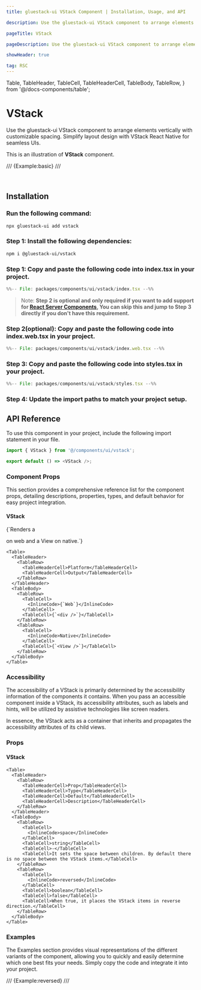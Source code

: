 ```yaml
---
title: gluestack-ui VStack Component | Installation, Usage, and API

description: Use the gluestack-ui VStack component to arrange elements vertically with customizable spacing. Simplify layout design with VStack React Native for seamless UIs.

pageTitle: VStack

pageDescription: Use the gluestack-ui VStack component to arrange elements vertically with customizable spacing. Simplify layout design with VStack React Native for seamless UIs.

showHeader: true

tag: RSC
---
```



  Table,
  TableHeader,
  TableCell,
  TableHeaderCell,
  TableBody,
  TableRow,
} from '@/docs-components/table';

# VStack

Use the gluestack-ui VStack component to arrange elements vertically with customizable spacing. Simplify layout design with VStack React Native for seamless UIs.

This is an illustration of **VStack** component.

/// {Example:basic} ///

<br />

## Installation

<Tabs>
  <TabItem label="CLI">
     
### Run the following command:
  ```bash
  npx gluestack-ui add vstack
  ```
</TabItem>
<TabItem label="Manual">

### Step 1: Install the following dependencies:

```bash
npm i @gluestack-ui/vstack
```

### Step 1: Copy and paste the following code into index.tsx in your project.

```jsx
%%-- File: packages/components/ui/vstack/index.tsx --%%
```

> Note: **Step 2 is optional and only required if you want to add support for [React Server Components](https://vercel.com/blog/understanding-react-server-components), You can skip this and jump to Step 3 directly if you don't have this requirement.**

### Step 2(optional): Copy and paste the following code into index.web.tsx in your project.

```jsx
%%-- File: packages/components/ui/vstack/index.web.tsx --%%
```

### Step 3: Copy and paste the following code into styles.tsx in your project.

```jsx
%%-- File: packages/components/ui/vstack/styles.tsx --%%
```

### Step 4: Update the import paths to match your project setup.

</TabItem>
</Tabs>

## API Reference

To use this component in your project, include the following import statement in your file.

```ts
import { VStack } from '@/components/ui/vstack';
```

```ts
export default () => <VStack />;
```

### Component Props

This section provides a comprehensive reference list for the component props, detailing descriptions, properties, types, and default behavior for easy project integration.

#### VStack

<p>{`Renders a <div /> on web and a View on native.`}</p>

    <Table>
      <TableHeader>
        <TableRow>
          <TableHeaderCell>Platform</TableHeaderCell>
          <TableHeaderCell>Output</TableHeaderCell>
        </TableRow>
      </TableHeader>
      <TableBody>
        <TableRow>
          <TableCell>
            <InlineCode>{`Web`}</InlineCode>
          </TableCell>
          <TableCell>{`<div />`}</TableCell>
        </TableRow>
        <TableRow>
          <TableCell>
            <InlineCode>Native</InlineCode>
          </TableCell>
          <TableCell>{`<View />`}</TableCell>
        </TableRow>
      </TableBody>
    </Table>

### Accessibility

The accessibility of a VStack is primarily determined by the accessibility information of the components it contains. When you pass an accessible component inside a VStack, its accessibility attributes, such as labels and hints, will be utilized by assistive technologies like screen readers.

In essence, the VStack acts as a container that inherits and propagates the accessibility attributes of its child views.

### Props

#### VStack

    <Table>
      <TableHeader>
        <TableRow>
          <TableHeaderCell>Prop</TableHeaderCell>
          <TableHeaderCell>Type</TableHeaderCell>
          <TableHeaderCell>Default</TableHeaderCell>
          <TableHeaderCell>Description</TableHeaderCell>
        </TableRow>
      </TableHeader>
      <TableBody>
        <TableRow>
          <TableCell>
            <InlineCode>space</InlineCode>
          </TableCell>
          <TableCell>string</TableCell>
          <TableCell>-</TableCell>
          <TableCell>It sets the space between children. By default there is no space between the VStack items.</TableCell>
        </TableRow>
        <TableRow>
          <TableCell>
            <InlineCode>reversed</InlineCode>
          </TableCell>
          <TableCell>boolean</TableCell>
          <TableCell>false</TableCell>
          <TableCell>When true, it places the VStack items in reverse direction.</TableCell>
        </TableRow>
      </TableBody>
    </Table>

### Examples

The Examples section provides visual representations of the different variants of the component, allowing you to quickly and easily determine which one best fits your needs. Simply copy the code and integrate it into your project.

/// {Example:reversed} ///
